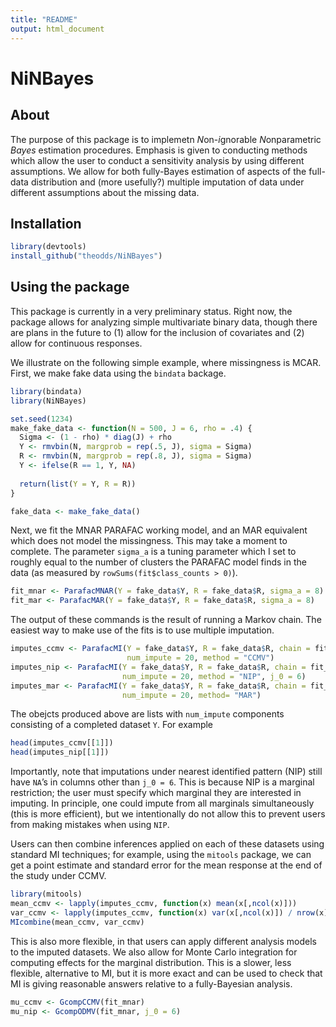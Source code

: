 ```yaml
---
title: "README"
output: html_document
---
```


# NiNBayes

## About

The purpose of this package is to implemetn *N*on-*i*gnorable *N*onparametric *Bayes* estimation procedures. Emphasis is given to conducting methods which allow the user to conduct a sensitivity analysis by using different assumptions. We allow for both fully-Bayes estimation of aspects of the full-data distribution and (more usefully?) multiple imputation of data under different assumptions about the missing data. 

## Installation

```r
library(devtools)
install_github("theodds/NiNBayes")
```

## Using the package

This package is currently in a very preliminary status. Right now, the package allows for analyzing simple multivariate binary data, though there are plans in the future to (1) allow for the inclusion of covariates and (2) allow for continuous responses. 

We illustrate on the following simple example, where missingness is MCAR. First, we make fake data using the `bindata` backage. 
```r
library(bindata)
library(NiNBayes)

set.seed(1234)
make_fake_data <- function(N = 500, J = 6, rho = .4) {
  Sigma <- (1 - rho) * diag(J) + rho
  Y <- rmvbin(N, margprob = rep(.5, J), sigma = Sigma)
  R <- rmvbin(N, margprob = rep(.8, J), sigma = Sigma)
  Y <- ifelse(R == 1, Y, NA)
  
  return(list(Y = Y, R = R))
}

fake_data <- make_fake_data()
```

Next, we fit the MNAR PARAFAC working model, and an MAR equivalent which does not model the missingness. This may take a moment to complete. The parameter `sigma_a` is a tuning parameter which I set to roughly equal to the number of clusters the PARAFAC model finds in the data (as measured by `rowSums(fit$class_counts > 0)`).
```r
fit_mnar <- ParafacMNAR(Y = fake_data$Y, R = fake_data$R, sigma_a = 8)
fit_mar <- ParafacMAR(Y = fake_data$Y, R = fake_data$R, sigma_a = 8)
```

The output of these commands is the result of running a Markov chain. The easiest way to make use of the fits is to use multiple imputation. 
```r
imputes_ccmv <- ParafacMI(Y = fake_data$Y, R = fake_data$R, chain = fit_mnar, 
                          num_impute = 20, method = "CCMV")
imputes_nip <- ParafacMI(Y = fake_data$Y, R = fake_data$R, chain = fit_mnar, 
                         num_impute = 20, method = "NIP", j_0 = 6)
imputes_mar <- ParafacMI(Y = fake_data$Y, R = fake_data$R, chain = fit_mar, 
                         num_impute = 20, method= "MAR")
```

The obejcts produced above are lists with `num_impute` components consisting of a completed dataset `Y`. For example
```r
head(imputes_ccmv[[1]])
head(imputes_nip[[1]])
```
Importantly, note that imputations under nearest identified pattern (NIP) still have `NA`'s in columns other than `j_0 = 6`. This is because NIP is a marginal restriction; the user must specify which marginal they are interested in imputing. In principle, one could impute from all marginals simultaneously (this is more efficient), but we intentionally do not allow this to prevent users from making mistakes when using `NIP`.

Users can then combine inferences applied on each of these datasets using standard MI techniques; for example, using the `mitools` package, we can get a point estimate and standard error for the mean response at the end of the study under CCMV.
```r
library(mitools)
mean_ccmv <- lapply(imputes_ccmv, function(x) mean(x[,ncol(x)]))
var_ccmv <- lapply(imputes_ccmv, function(x) var(x[,ncol(x)]) / nrow(x))
MIcombine(mean_ccmv, var_ccmv)
```
This is also more flexible, in that users can apply different analysis models to the imputed datasets. We also allow for Monte Carlo integration for computing effects for the marginal distribution. This is a slower, less flexible, alternative to MI, but it is more exact and can be used to check that MI is giving reasonable answers relative to a fully-Bayesian analysis.
```r
mu_ccmv <- GcompCCMV(fit_mnar)
mu_nip <- GcompODMV(fit_mnar, j_0 = 6)
```
